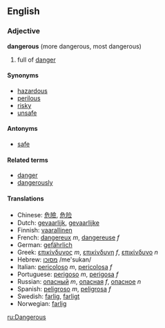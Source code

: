 ==English==
=== Adjective ===
'''dangerous''' (more dangerous, most dangerous)

#full of [[danger]]

==== Synonyms ====
* [[hazardous]]
* [[perilous]]
* [[risky]]
* [[unsafe]]

==== Antonyms ====
* [[safe]]

====Related terms====
*[[danger]]
*[[dangerously]]

====Translations====
*Chinese: [[危險]], [[危险]]
*Dutch: [[gevaarlijk]], [[gevaarlijke]]
*Finnish: [[vaarallinen]]
*French: [[dangereux]] ''m'', [[dangereuse]] ''f''
*German: [[gefährlich]]
*Greek: [[επικίνδυνος]] ''m'', [[επικίνδυνη]] ''f'', [[επικίνδυνο]] ''n''
*Hebrew: [[מסוכן]] /me'sukan/
*Italian: [[pericoloso]] ''m'', [[pericolosa]] ''f''
*Portuguese: [[perigoso]] ''m'', [[perigosa]] ''f''
*Russian: [[опасный]] ''m'', [[опасная]] ''f'', [[опасное]] ''n''
*Spanish: [[peligroso]] ''m'', [[peligrosa]] ''f''
*Swedish: [[farlig]], [[farligt]]<!-- what's the difference?? -->
*Norwegian: [[farlig]]


[[ru:Dangerous]]